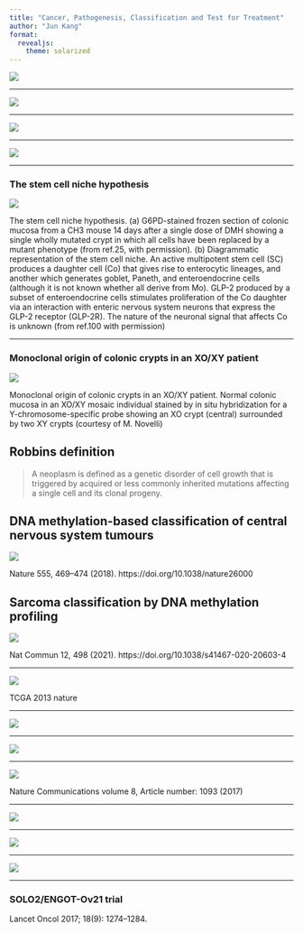 ```yaml
---
title: "Cancer, Pathogenesis, Classification and Test for Treatment"
author: "Jun Kang"
format: 
  revealjs:
    theme: solarized
---
```


![](https://media.springernature.com/w300/springer-static/image/art%253A10.1038%252Fnature.2017.21681/MediaObjects/41586_2017_Article_BFnature201721681_Figb_HTML.jpg?as=webp)

------------------------------------------------------------------------

![](images/41586_2017_Article_BFnature21700_Fig2_HTML.webp)

------------------------------------------------------------------------

![](images/41586_2017_Article_BFnature21700_Fig1_HTML.webp)

------------------------------------------------------------------------

![](https://pbs.twimg.com/media/C7is8JZWkAA_eaI?format=jpg&name=small)

------------------------------------------------------------------------

### The stem cell niche hypothesis

![](https://onlinelibrary.wiley.com/cms/asset/48d60689-8c78-407d-9166-5eafe916af46/mfig002.jpg)

::: notes
The stem cell niche hypothesis. (a) G6PD-stained frozen section of colonic mucosa from a CH3 mouse 14 days after a single dose of DMH showing a single wholly mutated crypt in which all cells have been replaced by a mutant phenotype (from ref.25, with permission). (b) Diagrammatic representation of the stem cell niche. An active multipotent stem cell (SC) produces a daughter cell (Co) that gives rise to enterocytic lineages, and another which generates goblet, Paneth, and enteroendocrine cells (although it is not known whether all derive from Mo). GLP-2 produced by a subset of enteroendocrine cells stimulates proliferation of the Co daughter via an interaction with enteric nervous system neurons that express the GLP-2 receptor (GLP-2R). The nature of the neuronal signal that affects Co is unknown (from ref.100 with permission)
:::

------------------------------------------------------------------------

### Monoclonal origin of colonic crypts in an XO/XY patient

![](https://onlinelibrary.wiley.com/cms/asset/3f3d29c5-c34e-4481-a6d6-985addee4a69/mfig004.jpg)

::: notes
Monoclonal origin of colonic crypts in an XO/XY patient. Normal colonic mucosa in an XO/XY mosaic individual stained by in situ hybridization for a Y-chromosome-specific probe showing an XO crypt (central) surrounded by two XY crypts (courtesy of M. Novelli)
:::

## Robbins definition

> A neoplasm is defined as a genetic disorder of cell growth that is triggered by acquired or less commonly inherited mutations affecting a single cell and its clonal progeny.

## DNA methylation-based classification of central nervous system tumours

![](https://media.springernature.com/full/springer-static/image/art%253A10.1038%252Fnature26000/MediaObjects/41586_2018_Article_BFnature26000_Fig1_HTML.jpg?as=webp)

::: aside
Nature 555, 469--474 (2018). https://doi.org/10.1038/nature26000
:::

## Sarcoma classification by DNA methylation profiling

![](https://media.springernature.com/full/springer-static/image/art%253A10.1038%252Fs41467-020-20603-4/MediaObjects/41467_2020_20603_Fig1_HTML.png?as=webp)

::: aside
Nat Commun 12, 498 (2021). https://doi.org/10.1038/s41467-020-20603-4
:::

------------------------------------------------------------------------

![](https://media.springernature.com/full/springer-static/image/art%253A10.1038%252Fnature12113/MediaObjects/41586_2013_Article_BFnature12113_Fig2_HTML.jpg?as=webp)

::: aside
TCGA 2013 nature
:::

------------------------------------------------------------------------

![](https://media.springernature.com/full/springer-static/image/art%253A10.1186%252Fs12885-018-5127-6/MediaObjects/12885_2018_5127_Fig3_HTML.png?as=webp)

------------------------------------------------------------------------

![](https://genome.cshlp.org/content/11/4/609/F1.large.jpg)

------------------------------------------------------------------------

![](https://media.springernature.com/full/springer-static/image/art%253A10.1038%252Fs41467-017-00962-1/MediaObjects/41467_2017_962_Fig1_HTML.jpg?as=webp)

::: aside
Nature Communications volume 8, Article number: 1093 (2017)
:::

------------------------------------------------------------------------

![](https://media.springernature.com/full/springer-static/image/art%253A10.1038%252Fs41467-017-00962-1/MediaObjects/41467_2017_962_Fig2_HTML.jpg?as=webp)

------------------------------------------------------------------------

![](https://media.springernature.com/full/springer-static/image/art%253A10.1038%252Fs41467-017-00962-1/MediaObjects/41467_2017_962_Fig3_HTML.jpg?as=webp)

------------------------------------------------------------------------

![](https://media.springernature.com/full/springer-static/image/art%253A10.1038%252Fs41467-017-00962-1/MediaObjects/41467_2017_962_Fig4_HTML.jpg?as=webp)

------------------------------------------------------------------------

### SOLO2/ENGOT-Ov21 trial

::: aside
Lancet Oncol 2017; 18(9): 1274--1284.
:::
